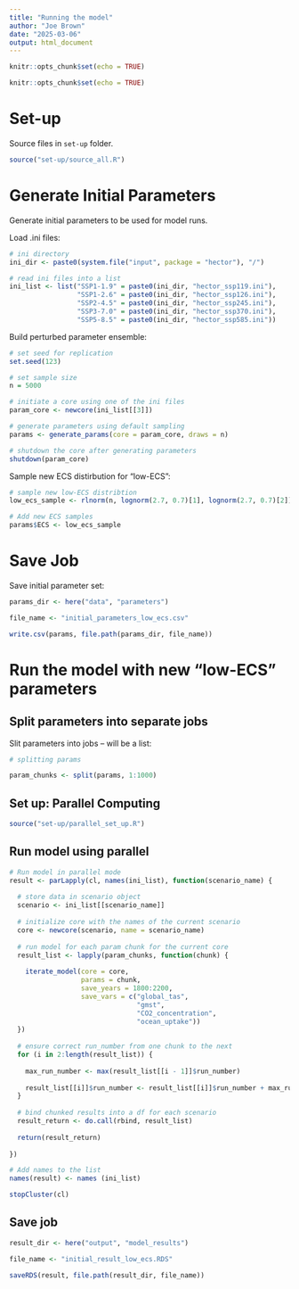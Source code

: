 ```yaml
---
title: "Running the model"
author: "Joe Brown"
date: "2025-03-06"
output: html_document
---
```


```r
knitr::opts_chunk$set(echo = TRUE)
```


```r
knitr::opts_chunk$set(echo = TRUE)
```

# Set-up

Source files in `set-up` folder.

```r
source("set-up/source_all.R")
```

# Generate Initial Parameters

Generate initial parameters to be used for model runs.

Load .ini files:
```r
# ini directory 
ini_dir <- paste0(system.file("input", package = "hector"), "/")

# read ini files into a list 
ini_list <- list("SSP1-1.9" = paste0(ini_dir, "hector_ssp119.ini"), 
                 "SSP1-2.6" = paste0(ini_dir, "hector_ssp126.ini"), 
                 "SSP2-4.5" = paste0(ini_dir, "hector_ssp245.ini"), 
                 "SSP3-7.0" = paste0(ini_dir, "hector_ssp370.ini"), 
                 "SSP5-8.5" = paste0(ini_dir, "hector_ssp585.ini"))

```

Build perturbed parameter ensemble:
```r
# set seed for replication
set.seed(123)

# set sample size
n = 5000

# initiate a core using one of the ini files
param_core <- newcore(ini_list[[3]])

# generate parameters using default sampling
params <- generate_params(core = param_core, draws = n)

# shutdown the core after generating parameters
shutdown(param_core)
```

Sample new ECS distirbution for "low-ECS":
```r
# sample new low-ECS distribtion
low_ecs_sample <- rlnorm(n, lognorm(2.7, 0.7)[1], lognorm(2.7, 0.7)[2])

# Add new ECS samples 
params$ECS <- low_ecs_sample

```

# Save Job

Save initial parameter set:
```r
params_dir <- here("data", "parameters")

file_name <- "initial_parameters_low_ecs.csv"

write.csv(params, file.path(params_dir, file_name))

```

# Run the model with new "low-ECS" parameters

## Split parameters into separate jobs

Slit parameters into jobs -- will be a list:

```r
# splitting params

param_chunks <- split(params, 1:1000)

```

## Set up: Parallel Computing

```r

source("set-up/parallel_set_up.R")

```

## Run model using parallel

```r
# Run model in parallel mode
result <- parLapply(cl, names(ini_list), function(scenario_name) {
  
  # store data in scenario object
  scenario <- ini_list[[scenario_name]]
  
  # initialize core with the names of the current scenario
  core <- newcore(scenario, name = scenario_name)
  
  # run model for each param chunk for the current core 
  result_list <- lapply(param_chunks, function(chunk) {
    
    iterate_model(core = core, 
                  params = chunk, 
                  save_years = 1800:2200, 
                  save_vars = c("global_tas", 
                                "gmst", 
                                "CO2_concentration", 
                                "ocean_uptake"))
  })
  
  # ensure correct run_number from one chunk to the next
  for (i in 2:length(result_list)) {
    
    max_run_number <- max(result_list[[i - 1]]$run_number)
    
    result_list[[i]]$run_number <- result_list[[i]]$run_number + max_run_number
  }
  
  # bind chunked results into a df for each scenario
  result_return <- do.call(rbind, result_list)
  
  return(result_return)
  
})

# Add names to the list 
names(result) <- names (ini_list)

stopCluster(cl)
```

## Save job

```r
result_dir <- here("output", "model_results")

file_name <- "initial_result_low_ecs.RDS"

saveRDS(result, file.path(result_dir, file_name))

```

